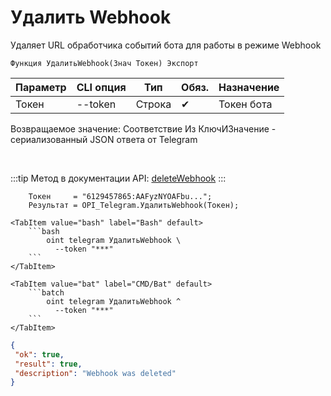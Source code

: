 ﻿---
sidebar_position: 4
---


# Удалить Webhook
 Удаляет URL обработчика событий бота для работы в режиме Webhook



`Функция УдалитьWebhook(Знач Токен) Экспорт`

  | Параметр | CLI опция | Тип | Обяз. | Назначение |
  |-|-|-|-|-|
  | Токен | --token | Строка | &#x2714; | Токен бота |

  
  Возвращаемое значение:   Соответствие Из КлючИЗначение - сериализованный JSON ответа от Telegram

<br/>

:::tip
Метод в документации API: [deleteWebhook](https://core.telegram.org/bots/api#deletewebhook)
:::
<br/>


```bsl title="Пример использования для 1С:Предприятие/OneScript"
    Токен     = "6129457865:AAFyzNYOAFbu...";
    Результат = OPI_Telegram.УдалитьWebhook(Токен);
```
    

 <Tabs>
  
    <TabItem value="bash" label="Bash" default>
        ```bash
            oint telegram УдалитьWebhook \
              --token "***"
        ```
    </TabItem>
  
    <TabItem value="bat" label="CMD/Bat" default>
        ```batch
            oint telegram УдалитьWebhook ^
              --token "***"
        ```
    </TabItem>
</Tabs>


```json title="Результат"
{
 "ok": true,
 "result": true,
 "description": "Webhook was deleted"
}
```
